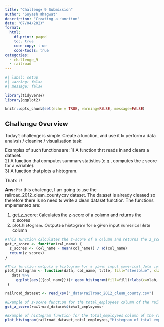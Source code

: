```yaml
---
title: "Challenge 9 Submission"
author: "Suyash Bhagwat"
description: "Creating a function"
date: "07/04/2023"
format:
  html:
    df-print: paged
    toc: true
    code-copy: true
    code-tools: true
categories:
  - challenge_9
  - railroad
---
```


```r
#| label: setup
#| warning: false
#| message: false

library(tidyverse)
library(ggplot2)

knitr::opts_chunk$set(echo = TRUE, warning=FALSE, message=FALSE)
```

## Challenge Overview

Today's challenge is simple. Create a function, and use it to perform a data analysis / cleaning / visualization task:

Examples of such functions are:
1) A function that reads in and cleans a dataset.  
2) A function that computes summary statistics (e.g., computes the z score for a variable).  
3) A function that plots a histogram.  

That's it!

**Ans:** For this challenge, I am going to use the railroad_2012_clean_county.csv dataset. The dataset is already cleaned so therefore there is no need to write a clean dataset function. The functions implemented are:

1) get_z_score: Calculates the z-score of a column and returns the z_scores
2) plot_histogram: Outputs a histogram for a given input numerical data column
```r
#This function calculates the z-score of a column and returns the z_scores
get_z_score <- function(col_name) {
  z_scores <- (col_name - mean(col_name)) / sd(col_name)
  return(z_scores)
}

#This function outputs a histogram for a given input numerical data column
plot_histogram <- function(data, col_name, title, fill="steelblue", xlab="x", ylab="Count",x_max=2000,y_max=700){
   data %>%
     ggplot(aes({{col_name}}))+ geom_histogram(fill=fill)+labs(x=xlab, y=ylab, title = title) + xlim(0,x_max) + ylim(0,y_max)
 }

railroad_dataset <- read_csv("_data/railroad_2012_clean_county.csv")

#Example of z-score function for the total_employees column of the railroad_2012_clean_county.csv dataset
get_z_score(railroad_dataset$total_employees)

#Example of histogram function for the total_employees column of the railroad_2012_clean_county.csv dataset
plot_histogram(railroad_dataset,total_employees,"Histogram of total employees for railroad dataset",xlab="total_employees",ylab="Number of counties")
```







